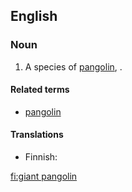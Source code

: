 ==English==
{{rfi|en}}
{{wikipedia|pangolin}}

===Noun===
{{en-noun|head=[[giant]] [[pangolin]]}}

# A species of [[pangolin]], {{taxlink|Manis gigantea|species}}.

====Related terms====
* [[pangolin]]

====Translations====
{{trans-top|species}}
* Finnish: {{t|fi|jättiläismuurahaiskäpy}}
{{trans-mid}}
{{trans-bottom}}

[[fi:giant pangolin]]